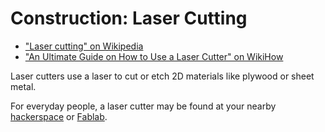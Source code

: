 # Construction: Laser Cutting

- ["Laser cutting" on Wikipedia](https://en.wikipedia.org/wiki/Laser_cutting)
- ["An Ultimate Guide on How to Use a Laser Cutter" on WikiHow](https://www.wikihow.com/Use-a-Laser-Cutter)

Laser cutters use a laser to cut or etch 2D materials like plywood or sheet metal.

For everyday people, a laser cutter may be found at your nearby [hackerspace](https://hackerspaces.org/) or [Fablab](https://www.fablabs.io/).
